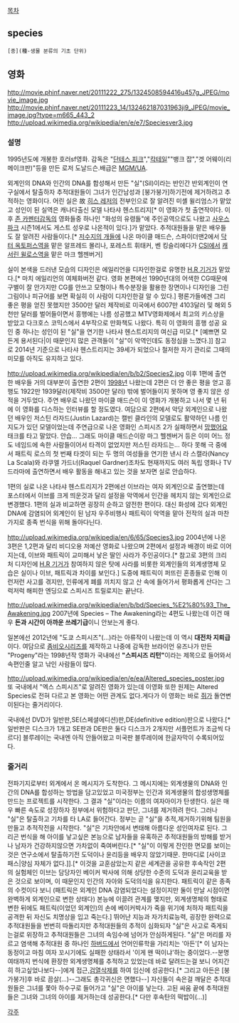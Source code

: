 [[목차]]
== species ==
 [종](種-생물 분류의 기초 단위)
== 영화 ==
http://movie.phinf.naver.net/20111222_275/1324508594416u457g_JPEG/movie_image.jpg
http://movie.phinf.naver.net/20111223_14/132462187031963ji9_JPEG/movie_image.jpg?type=m665_443_2
http://upload.wikimedia.org/wikipedia/en/e/e7/Speciesver3.jpg

=== 설명 ===
1995년도에 개봉한 호러sf영화. 감독은 "[[단테스 피크]]","[[칵테일]]""뱅크 잡","겟 어웨이(리메이크판)"등을 만든 로저 도날드슨.배급은 [[ MGM/UA]].

외계인의 DNA와 인간의 DNA를 합성해서 만든 "실"(Sil)이라는 반인간 반외계인이 연구실에서 탈출하자 추적대원들이 그녀가 인간남성과 [붕가붕가]하기전에 제거하려고 추적하는 영화이다. 어린 실은 故 [[히스 레저]]의 전부인으로 잘 알려진 미셸 윌리엄스가 맡았고 성인이 된 실역은 캐나다출신 모델 나타샤 헨스트리지[* 이 영화가 첫 출연작이다. 이후 [[존 카펜터]]감독의 영화들중 하나인 "화성의 유령들"에 주인공역으로도 나왔고 [[사우스 파크]] 시즌1에서도 게스트 성우로 나온적이 있다.]가 맡았다. 추적대원들을 맡은 배우들도 잘 알려진 사람들이다.[* [[저수지의 개들]]에 나온 마이클 매드슨, 스파이더맨2에서 [[닥터 옥토퍼스]]역을 맡은 알프레드 몰리나, 포레스트 휘태커, 벤 킹슬리에다가 [[CSI]]에서 [[캐서린 윌로스]]역을 맡은 마크 헬젠버거]

실이 본색을 드러낸 모습의 디자인은 에일리언을 디자인한걸로 유명한 [[H.R 기거]]가 맡았다.[* 마치 에일리언의 여체화버전 같다. 영화 본편에선 1990년대의 어색한 CG때문에 구별이 잘 안가지만 CG를 안쓰고 모형이나 특수분장을 활용한 장면이나 디자인을 그린 그림이나 피규어를 보면 확실히 이 사람이 디자인한걸 알 수 있다.] 평론가들에겐 그리 좋은 평을 얻진 못했지만 3500만 달러 제작비로 미국에서 6007만 4103달러 및 해외 5천만 달러를 벌어들이면서 흥행에는 나름 성공했고 MTV영화제에서 최고의 키스상을 받았고 다크호스 코믹스에서 4부작으로 만화책도 나왔다. 특히 이 영화의 흥행 성공 요인 중 하나는 성인이 된 "실"을 연기한 나타샤 헨스트리지의 여신급 미모.[* [예쁘면 모든게 용서된다|이 때문인지 많은 관객들이 "실"이 악역인데도 동정심을 느꼈다.]] 참고로 2014년 기준으로 나타샤 헨스트리지는 39세가 되었으나 철저한 자기 관리로 그때의 미모를 아직도 유지하고 있다. 

http://upload.wikimedia.org/wikipedia/en/b/b2/Species2.jpg
이후 1편에 출연한 배우들 거의 대부분이 출연한 2편이 [[1998년]] 나왔는데 2편은 더 안 좋은 평을 얻고 흥행도 1922만 1939달러(제작비 3500만 달러) 밖에 벌어들이지 못하며 영 좋지 않은 성적을 거두었다. 주연 배우로 나왔던 마이클 매드슨이 이 영화가 개봉하고 나서 몇 년 뒤에 이 영화를 디스하는 인터뷰를 할 정도였다. 여담으로 2편에서 악당 외계인으로 나왔던 배우인 저스틴 라자드(Justin Lazard)는 캘빈 클라인의 모델로도 활약하던 나름 인지도가 있던 모델이었는데 주연급으로 나온 영화인 스피시즈 2가 실패하면서 [[망했어요]] 태크를 타고 말았다. 안습... 그래도 마이클 매드슨이랑 마그 헬젠버거 등은 이미 어느 정도 네임드에 속한 사람들이어서 타격이 없었지만 저스틴 라자드는... 하다 못해 극 중에서 패트릭 로스의 첫 번째 타겟이 되는 두 명의 여성들을 연기한 낸시 라 스캘라(Nancy La Scala)와 라쿠엘 가드너(Raquel Gardner)조차도 현재까지도 여러 독립 영화나 TV 드라마에 출연하면서 배우 활동을 해내고 있는 것을 보자면 실로 안습하다.

1편의 실로 나온 나타샤 헨스트리지가 2편에선 이브라는 여자 외계인으로 출연했는데 포스터에서 이브를 크게 띄운것과 달리 설정을 악역에서 인간을 헤치지 않는 외계인으로 변경했다. 1편의 실과 비교하면 굉장히 순하고 얌전한 편이다. 대신 화성에 갔다 외계인 DNA에 감염되어 외계인이 된 남자 우주비행사 패트릭이 악역을 맡아 전작의 실과 마찬가지로 종족 번식을 위해 돌아다닌다.

http://upload.wikimedia.org/wikipedia/en/6/65/Species3.jpg
2004년에 나온 3편은  1,2편과 달리 비디오용 저예산 영화로 나왔으며 2편에서 설정과 배경이 바로 이어지는데, 이브와 패트릭이 교미해서 낳은 딸인 사라가 주인공이다.[* 참고로 3편의 크리처 디자인에 [[H.R 기거]]가 참여하지 않은 탓에 사라를 비롯한 외계인들의 외계생명체 모습은 실이나 이브, 패트릭과 차이를 보인다.] 도중에 패트릭이 퍼뜨린 혼종들로 인해 이런저런 사고를 겪지만, 인류에게 폐를 끼치지 않고 산 속에 들어가서 평화롭게 산다는 그럭저럭 해피한 엔딩으로 스피시즈 트릴로지는 끝난다.

http://upload.wikimedia.org/wikipedia/en/b/bd/Species_%E2%80%93_The_Awakening.jpg
2007년에 Species – The Awakening라는 4편도 나왔는데 이건 매우 '''돈과 시간이 아까운 쓰레기급'''이니 안보는게 좋다. 

일본에선  2012년에 "도쿄 스피시즈"(...)라는 아류작이 나왔는데 이 역시 '''대전차 지뢰급'''이다. 여담으로 [[좀비오]]시리즈를 제작하고 나중에 감독한 브라이언 유즈나가 만든 "Progeny"라는 1998년작 영화가 국내에선 '''"스피시즈 리턴"'''이라는 제목으로 들어와서 속편인줄 알고 낚인 사람들이 많다. 

http://upload.wikimedia.org/wikipedia/en/e/ea/Altered_species_poster.jpg
또 국내에서 "엑스 스피시즈"로 알려진 영화가 있는데 이영화 또한 원제는 Altered Species로 전혀 다르고 본 영화는 어떤 관계도 없다.게다가 이 영화는 바로 [[쥐]]가  돌연변이된다는 줄거리이다.

국내에선 DVD가 일반판,SE(스페셜에디션)판,DE(definitive edition)판으로 나왔다.[* 일반판은 디스크가 1개고 SE판과 DE판은 둘다 디스크가 2개지만 서플먼트가 조금씩 다르다] 블루레이는 국내엔 아직 안들어왔고 미국판 블루레이에 한글자막이 수록되어있다.
=== 줄거리 ===
전파기지로부터 외계에서 온 메시지가 도착한다. 그 메시지에는 외계생물의 DNA와 인간의 DNA를 합성하는 방법을 담고있었고 미국정부는 인간과 외계생물의 합성생명체를 만드는 프로젝트를 시작한다. 그 결과 "실"이라는 이름의 여자아이가 탄생한다. 실은 매우 빠른 속도로 성장하자 정부에서 위험하다고 판단, 그녀를 제거하려 한다. 그러나 "실"은 탈출하고 기차를 타 LA로 들어간다. 정부는 곧 "실"을 추적,제거하기위해 팀원을 만들고 추적작전을 시작한다. "실"은 기차안에서 변태해 아름다운 성인여자로 된다. 그리곤 번식을 해 아이를 낳고싶은 본능으로 남자들을 유혹하곤 추적대원들의 방해를 받거나 남자가 건강하지않으면 가차없이 죽여버린다.[* "실"이 이렇게 잔인한 면모를 보이는 것은 연구소에서 탈출하기전 도덕이나 윤리등을 배우지 않았기때문. 한마디로 [사이코패스|양심 자체가 없다.]].[* 이것을 교훈삼았는지 같은 세계관을 공유한 후속작인 2편의 실험체인 이브는 담당자인 베이커 박사에 의해 상당한 수준의 도덕과 윤리교육을 받은 것으로 보이며, 이 때문인지 인간의 자아와 도덕의식을 유지한다. 패트릭이 같은 종족의 수컷이다 보니 (패트릭은 외계인 DNA 감염되었다는 설정이지만 둘이 만날 시점이면 완벽하게 외계인으로 변한 상태다) 본능에 이끌려 관계를 맺지만, 외계생명체의 형태로 변한 뒤에도 패트릭(이었던 외계인)의 손에 베이커박사가 죽을 위기에 처하자 패트릭을 공격한 뒤 자신도 치명상을 입고 죽는다.] 뛰어난 지능과 자가치료능력, 굉장한 완력으로 추적대원들을 번번히 따돌리지만 추적대원들의 추적이 심화되자 "실"은 사고로 죽게되는걸로 위장하고 추적대원들은 그녀의 속임수에 넘어가 안심하게된다. "실"은 머리를 자르고 염색해 추적대원 중 하나인 [[하버드]]에서 언어인류학을 가리치는 '아든'[* 이 남자는 동정이고 마침 여자 꼬시기에도 실패한 상태라서 '이게 왠 떡이냐'하는 중이었다.--분명 여태까지 번식에 환장한 외계생명체를 추적하고 있었는데 바로 달려드는걸 보니 어지간히 하고싶었나보다--]에게 접근,[[검열삭제]]를 하여 임신에 성공한다.[* 그리고 아든은 [붕가붕가]후 바로 끔살(...)--그래도 총각귀신은 면했다--] 자신들이 속은걸 깨달은 추적대원들은 그녀를 쫓아 하수구로 들어가고 "실"은 아이를 낳는다. 고된 싸움 끝에 추적대원들은 그녀와 그녀의 아이를 제거하는데 성공한다.[* 다만 후속탄의 떡밥이(...)]

[[각주]]

